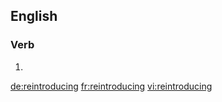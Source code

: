 ==English==

===Verb===
{{head|en}}

# {{present participle of|reintroduce|lang=en}}

[[de:reintroducing]]
[[fr:reintroducing]]
[[vi:reintroducing]]